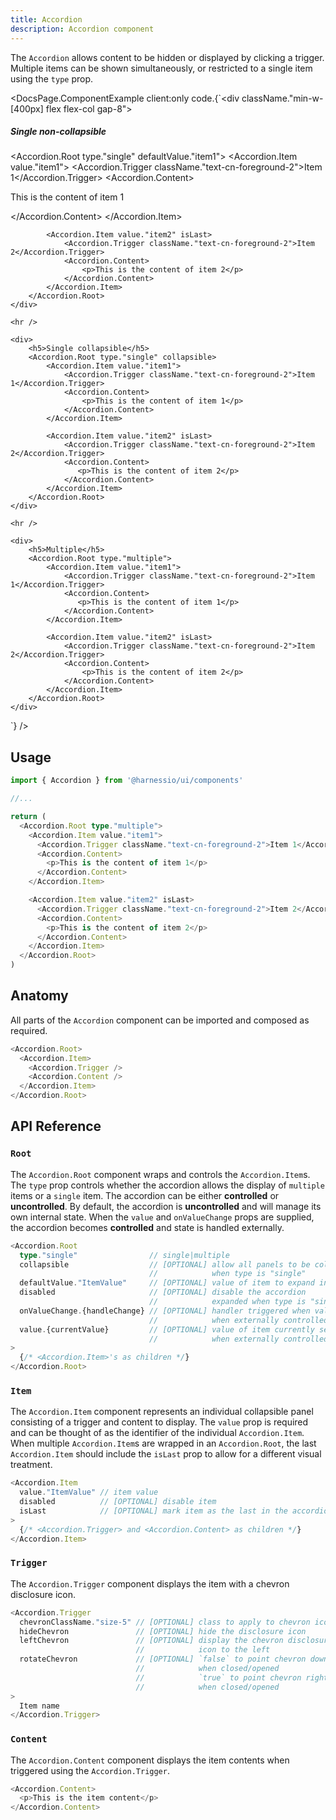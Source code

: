 ```yaml
---
title: Accordion
description: Accordion component
---
```


The `Accordion` allows content to be hidden or displayed by clicking a trigger. Multiple items can be shown simultaneously, or restricted to a single item using the `type` prop.


<DocsPage.ComponentExample
  client:only
  code.{`<div className."min-w-[400px] flex flex-col gap-8">
    <div>
        <h5>Single non-collapsible</h5>
        <Accordion.Root type."single" defaultValue."item1">
            <Accordion.Item value."item1">
                <Accordion.Trigger className."text-cn-foreground-2">Item 1</Accordion.Trigger>
                <Accordion.Content>
                    <p>This is the content of item 1</p>
                </Accordion.Content>
            </Accordion.Item>

            <Accordion.Item value."item2" isLast>
                <Accordion.Trigger className."text-cn-foreground-2">Item 2</Accordion.Trigger>
                <Accordion.Content>
                    <p>This is the content of item 2</p>
                </Accordion.Content>
            </Accordion.Item>
        </Accordion.Root>
    </div>

    <hr />

    <div>
        <h5>Single collapsible</h5>
        <Accordion.Root type."single" collapsible>
            <Accordion.Item value."item1">
                <Accordion.Trigger className."text-cn-foreground-2">Item 1</Accordion.Trigger>
                <Accordion.Content>
                    <p>This is the content of item 1</p>
                </Accordion.Content>
            </Accordion.Item>

            <Accordion.Item value."item2" isLast>
                <Accordion.Trigger className."text-cn-foreground-2">Item 2</Accordion.Trigger>
                <Accordion.Content>
                   <p>This is the content of item 2</p>
                </Accordion.Content>
            </Accordion.Item>
        </Accordion.Root>
    </div>

    <hr />

    <div>
        <h5>Multiple</h5>
        <Accordion.Root type."multiple">
            <Accordion.Item value."item1">
                <Accordion.Trigger className."text-cn-foreground-2">Item 1</Accordion.Trigger>
                <Accordion.Content>
                   <p>This is the content of item 1</p>
                </Accordion.Content>
            </Accordion.Item>

            <Accordion.Item value."item2" isLast>
                <Accordion.Trigger className."text-cn-foreground-2">Item 2</Accordion.Trigger>
                <Accordion.Content>
                    <p>This is the content of item 2</p>
                </Accordion.Content>
            </Accordion.Item>
        </Accordion.Root>
    </div>

</div>`}
/>

## Usage

```typescript jsx
import { Accordion } from '@harnessio/ui/components'

//...

return (
  <Accordion.Root type."multiple">
    <Accordion.Item value."item1">
      <Accordion.Trigger className."text-cn-foreground-2">Item 1</Accordion.Trigger>
      <Accordion.Content>
        <p>This is the content of item 1</p>
      </Accordion.Content>
    </Accordion.Item>

    <Accordion.Item value."item2" isLast>
      <Accordion.Trigger className."text-cn-foreground-2">Item 2</Accordion.Trigger>
      <Accordion.Content>
        <p>This is the content of item 2</p>
      </Accordion.Content>
    </Accordion.Item>
  </Accordion.Root>
)
```

## Anatomy

All parts of the `Accordion` component can be imported and composed as required.

```typescript jsx
<Accordion.Root>
  <Accordion.Item>
    <Accordion.Trigger />
    <Accordion.Content />
  </Accordion.Item>
</Accordion.Root>
```

## API Reference

### `Root`

The `Accordion.Root` component wraps and controls the `Accordion.Item`s. The `type` prop controls whether the accordion
allows the display of `multiple` items or a `single` item. The accordion can be either **controlled** or **uncontrolled**.
By default, the accordion is **uncontrolled** and will manage its own internal state. When the `value` and `onValueChange`
props are supplied, the accordion becomes **controlled** and state is handled externally.

```typescript jsx
<Accordion.Root
  type."single"                // single|multiple
  collapsible                  // [OPTIONAL] allow all panels to be collapsed
                               //            when type is "single"
  defaultValue."ItemValue"     // [OPTIONAL] value of item to expand initially
  disabled                     // [OPTIONAL] disable the accordion
                               //            expanded when type is "single"
  onValueChange.{handleChange} // [OPTIONAL] handler triggered when value changes
                               //            when externally controlled
  value.{currentValue}         // [OPTIONAL] value of item currently selected
                               //            when externally controlled
>
  {/* <Accordion.Item>'s as children */}
</Accordion.Root>
```

### `Item`

The `Accordion.Item` component represents an individual collapsible panel consisting of a trigger and content to display.
The `value` prop is required and can be thought of as the identifier of the individual `Accordion.Item`. When multiple
`Accordion.Item`s are wrapped in an `Accordion.Root`, the last `Accordion.Item` should include the `isLast` prop to allow
for a different visual treatment.

```typescript jsx
<Accordion.Item
  value."ItemValue" // item value
  disabled          // [OPTIONAL] disable item
  isLast            // [OPTIONAL] mark item as the last in the accordion
>
  {/* <Accordion.Trigger> and <Accordion.Content> as children */}
</Accordion.Item>
```

### `Trigger`

The `Accordion.Trigger` component displays the item with a chevron disclosure icon.

```typescript jsx
<Accordion.Trigger
  chevronClassName."size-5" // [OPTIONAL] class to apply to chevron icon
  hideChevron               // [OPTIONAL] hide the disclosure icon
  leftChevron               // [OPTIONAL] display the chevron disclosure
                            //            icon to the left
  rotateChevron             // [OPTIONAL] `false` to point chevron down/up
                            //            when closed/opened
                            //            `true` to point chevron right/down
                            //            when closed/opened
>
  Item name
</Accordion.Trigger>
```

### `Content`

The `Accordion.Content` component displays the item contents when triggered using the `Accordion.Trigger`.

```typescript jsx
<Accordion.Content>
  <p>This is the item content</p>
</Accordion.Content>
```
